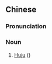{{also|沪剧}}
==Chinese==
{{zh-forms|s=沪剧}}
{{wikipedia|lang=zh}}

===Pronunciation===
{{zh-pron
|m=hùjù
|c=wu6 kek6
|w=3hhu jjiq
|cat=n
}}

===Noun===
{{zh-noun}}

# [[Huju]] ({{w|Shanghai opera}})

{{zh-cat|Opera}}